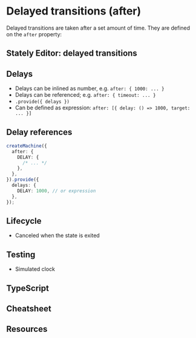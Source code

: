 # Delayed transitions (after)

Delayed transitions are taken after a set amount of time. They are defined on the `after` property:

<!-- TODO: `{ after: ... }` -->

## Stately Editor: delayed transitions

## Delays

- Delays can be inlined as number, e.g. `after: { 1000: ... }`
- Delays can be referenced; e.g. `after: { timeout: ... }`
- `.provide({ delays })`
- Can be defined as expression: `after: [{ delay: () => 1000, target: ... }]`

## Delay references

```ts
createMachine({
  after: {
    DELAY: {
      /* ... */
    },
  },
}).provide({
  delays: {
    DELAY: 1000, // or expression
  },
});
```

## Lifecycle

- Canceled when the state is exited

## Testing

- Simulated clock

## TypeScript

## Cheatsheet

## Resources
